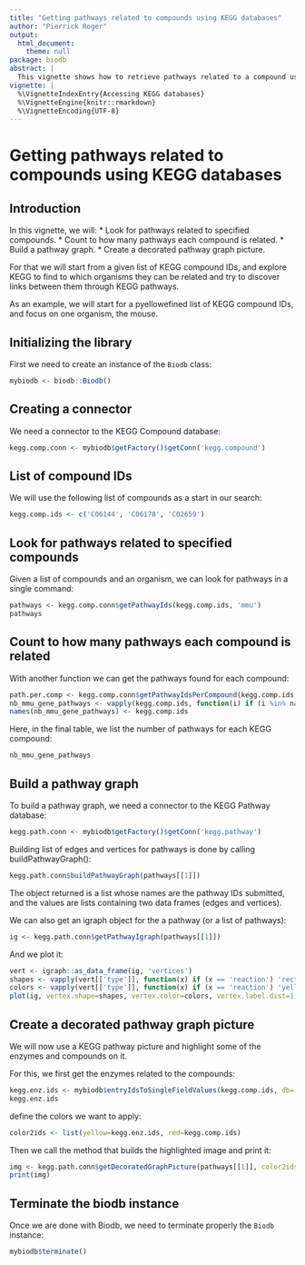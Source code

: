 ```yaml
---
title: "Getting pathways related to compounds using KEGG databases"
author: "Pierrick Roger"
output:
  html_document:
    theme: null
package: biodb
abstract: |
  This vignette shows how to retrieve pathways related to a compound using KEGG databases. It also demonstrate how to get a pathways map with a set of enzymes and compounds highlighted on it.
vignette: |
  %\VignetteIndexEntry{Accessing KEGG databases}
  %\VignetteEngine{knitr::rmarkdown}
  %\VignetteEncoding{UTF-8}
---
```


# Getting pathways related to compounds using KEGG databases

## Introduction

In this vignette, we will:
 * Look for pathways related to specified compounds.
 * Count to how many pathways each compound is related.
 * Build a pathway graph.
 * Create a decorated pathway graph picture.

For that we will start from a given list of KEGG compound IDs, and explore KEGG to find to which organisms they can be related and try to discover links between them through KEGG pathways.

As an example, we will start for a pyellowefined list of KEGG compound IDs, and focus on one organism, the mouse.

## Initializing the library

First we need to create an instance of the `Biodb` class:
```r
mybiodb <- biodb::Biodb()
```

## Creating a connector

We need a connector to the KEGG Compound database:
```r
kegg.comp.conn <- mybiodb$getFactory()$getConn('kegg.compound')
```

## List of compound IDs

We will use the following list of compounds as a start in our search:
```r
kegg.comp.ids <- c('C06144', 'C06178', 'C02659')
```

## Look for pathways related to specified compounds

Given a list of compounds and an organism, we can look for pathways in a single command:
```r
pathways <- kegg.comp.conn$getPathwayIds(kegg.comp.ids, 'mmu')
pathways
```

## Count to how many pathways each compound is related

With another function we can get the pathways found for each compound:
```r
path.per.comp <- kegg.comp.conn$getPathwayIdsPerCompound(kegg.comp.ids, 'mmu')
nb_mmu_gene_pathways <- vapply(kegg.comp.ids, function(i) if (i %in% names(path.per.comp)) length(path.per.comp[[i]]) else 0, FUN.VALUE=0)
names(nb_mmu_gene_pathways) <- kegg.comp.ids
```

Here, in the final table, we list the number of pathways for each KEGG compound:
```r
nb_mmu_gene_pathways
```

## Build a pathway graph

To build a pathway graph, we need a connector to the KEGG Pathway database:
```r
kegg.path.conn <- mybiodb$getFactory()$getConn('kegg.pathway')
```

Building list of edges and vertices for pathways is done by calling buildPathwayGraph():
```r
kegg.path.conn$buildPathwayGraph(pathways[[1]])
```
The object returned is a list whose names are the pathway IDs submitted, and the values are lists containing two data frames (edges and vertices).

We can also get an igraph object for the a pathway (or a list of pathways):
```r
ig <- kegg.path.conn$getPathwayIgraph(pathways[[1]])
```

And we plot it:
```r
vert <- igraph::as_data_frame(ig, 'vertices')
shapes <- vapply(vert[['type']], function(x) if (x == 'reaction') 'rectangle' else 'circle', FUN.VALUE='', USE.NAMES=FALSE)
colors <- vapply(vert[['type']], function(x) if (x == 'reaction') 'yellow' else 'red', FUN.VALUE='', USE.NAMES=FALSE)
plot(ig, vertex.shape=shapes, vertex.color=colors, vertex.label.dist=1, vertex.size=4, vertex.size2=4)
```

## Create a decorated pathway graph picture

We will now use a KEGG pathway picture and highlight some of the enzymes and compounds on it.

For this, we first get the enzymes related to the compounds:
```{r`Getting the enzymes`}
kegg.enz.ids <- mybiodb$entryIdsToSingleFieldValues(kegg.comp.ids, db='kegg.compound', field='kegg.enzyme.id')
kegg.enz.ids
```

define the colors we want to apply:
```r
color2ids <- list(yellow=kegg.enz.ids, red=kegg.comp.ids)
```

Then we call the method that builds the highlighted image and print it:
```r
img <- kegg.path.conn$getDecoratedGraphPicture(pathways[[1]], color2ids=color2ids)
print(img)
```

## Terminate the biodb instance

Once we are done with Biodb, we need to terminate properly the `Biodb` instance:
```r
mybiodb$terminate()
```
